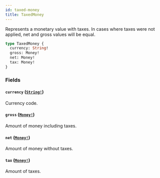 ```yaml
---
id: taxed-money
title: TaxedMoney
---
```


Represents a monetary value with taxes. In cases where taxes were not applied, net and gross values will be equal.

```graphql
type TaxedMoney {
  currency: String!
  gross: Money!
  net: Money!
  tax: Money!
}
```

### Fields

#### `currency` ([`String!`](../../../developer/api-reference/scalars/string))

Currency code.

#### `gross` ([`Money!`](../../../developer/api-reference/objects/money))

Amount of money including taxes.

#### `net` ([`Money!`](../../../developer/api-reference/objects/money))

Amount of money without taxes.

#### `tax` ([`Money!`](../../../developer/api-reference/objects/money))

Amount of taxes.
